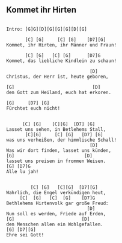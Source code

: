 ## Kommet ihr Hirten {#weihnachten-kommet-ihr-hirten}



```

Intro: [G]G][D][G][G][G][D][G]

       [C] [G]     [C] [G]    [D7][G]
Kommet, ihr Hirten, ihr Männer und Fraun!

       [C] [G]   [C] [G]      [D7]G
Kommet, das liebliche Kindlein zu schaun!

                               [D]
Christus, der Herr ist, heute geboren,

[G]                             [D]
den Gott zum Heiland, euch hat erkoren.

[G]     [D7] [G]
Fürchtet euch nicht!


      [C] [G]    [C][G]  [D7] [G]
Lasset uns sehen, in Betlehems Stall,
       [C][G]     [C] [G]   [D7] [G]
was uns verheißen, der himmlische Schall!
                               [D]
Was wir dort finden, lasset uns künden,
[G]                          [D]
lasset uns preisen in frommen Weisen.
[G] [D7]G
Alle lu jah!


         [C] [G]   [C][G]  [D7][G]
Wahrlich, die Engel verkündigen heut,
     [C]  [G]   [C]  [G]    [D7]G
Bethlehems Hirtenvolk gar große Freud:
                              [D]
Nun soll es werden, Friede auf Erden,
[G]                         [D]
den Menschen allen ein Wohlgefallen.
[G] [D7][G]
Ehre sei Gott!

```
